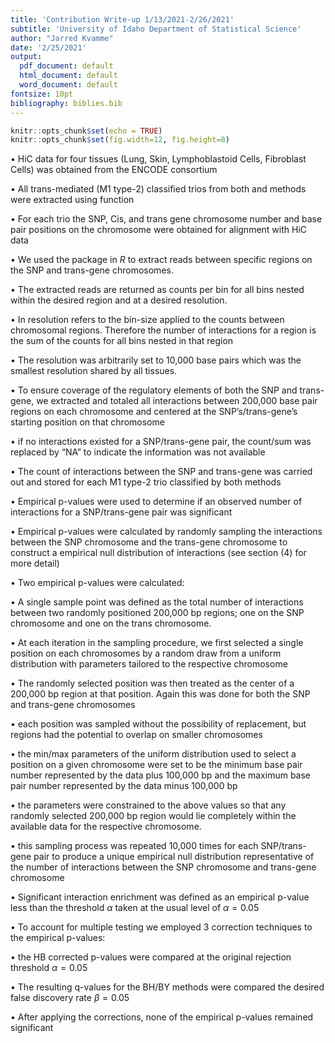 ```yaml
---
title: 'Contribution Write-up 1/13/2021-2/26/2021'
subtitle: 'University of Idaho Department of Statistical Science'
author: "Jarred Kvamme"
date: '2/25/2021'
output:
  pdf_document: default
  html_document: default
  word_document: default
fontsize: 10pt
bibliography: biblies.bib
---
```


```r
knitr::opts_chunk$set(echo = TRUE)
knitr::opts_chunk$set(fig.width=12, fig.height=8)
```

\section*{MAIN POINTS:}

\subsection*{(1) Identification of Trans Mediated Trios and Respective Meta-Data}    

$\bullet$ HiC data for four tissues (Lung, Skin, Lymphoblastoid Cells, Fibroblast Cells) was obtained from the ENCODE consortium    

$\bullet$ All trans-mediated (M1 type-2) classified trios from both \textbf{ADDIS} and \textbf{LOND} methods were extracted using \textit{ADDIS.M1.check()} function

$\bullet$ For each trio the SNP, Cis, and trans gene chromosome number and base pair positions on the chromosome were obtained for alignment with HiC data

\subsection*{(2) Extraction of HiC Interaction Data}
$\bullet$ We used the \textit{StrawR} package in $R$ to extract reads between specific regions on the SNP and trans-gene chromosomes. 

$\bullet$ The extracted reads are returned as counts per bin for all bins nested within the desired region and at a desired resolution. 

$\bullet$ In \textit{StrawR} resolution refers to the bin-size applied to the counts between chromosomal regions. Therefore the number of interactions for a region is the sum of the counts for all bins nested in that region

$\bullet$ The resolution was arbitrarily set to 10,000 base pairs which was the smallest resolution shared by all tissues.

$\bullet$ To ensure coverage of the regulatory elements of both the SNP and trans-gene, we extracted and totaled all interactions between 200,000 base pair regions on each chromosome and centered at the SNP's/trans-gene's starting position on that chromosome

$\bullet$ if no interactions existed for a SNP/trans-gene pair, the count/sum was replaced by "NA" to indicate the information was not available

$\bullet$ The count of interactions between the SNP and trans-gene was carried out and stored for each M1 type-2 trio classified by both \textbf{MRPC} methods

\subsection*{(3) Calculation of Empirical P-values By MC Sampling}

$\bullet$ Empirical p-values were used to determine if an observed number of interactions for a SNP/trans-gene pair was significant

$\bullet$ Empirical p-values were calculated by randomly sampling the interactions between the SNP chromosome and the trans-gene chromosome to construct a empirical null distribution of interactions (see section (4) for more detail)

$\bullet$ Two empirical p-values were calculated:
\begin{itemize}

	\item[(1)] the ratio of the number of non-NA samples larger than the observed number of interactions to of the total number of non-NA samples
	\item[(2)] the ratio of the number of non-NA samples larger than the observed number of interactions to the total number of samples

\end{itemize}


\subsection*{(4) MC Sampling Procedure}

$\bullet$ A single sample point was defined as the total number of interactions between two randomly positioned 200,000 bp regions; one on the SNP chromosome and one on the trans chromosome. 

$\bullet$ At each iteration in the sampling procedure, we first selected a single position on each chromosomes by a random draw from a uniform distribution with parameters tailored to the respective chromosome

$\bullet$ The randomly selected position was then treated as the center of a 200,000 bp region at that position. Again this was done for both the SNP and trans-gene chromosomes 

$\bullet$ each position was sampled without the possibility of replacement, but regions had the potential to overlap on smaller chromosomes

$\bullet$ the min/max parameters of the uniform distribution used to select a position on a given chromosome were set to be the minimum base pair number represented by the data plus 100,000 bp and the maximum base pair number represented by the data minus 100,000 bp

$\bullet$ the parameters were constrained to the above values so that any randomly selected 200,000 bp region would lie completely within the available data for the respective chromosome.

$\bullet$ this sampling process was repeated 10,000 times for each SNP/trans-gene pair to produce a unique empirical null distribution representative of the number of interactions between the SNP chromosome and trans-gene chromosome

\subsection*{(5) Multiple Comparisons Adjustments}

$\bullet$ Significant interaction enrichment was defined as an empirical p-value less than the threshold $\alpha$ taken at the usual level of $\alpha=0.05$

$\bullet$ To account for multiple testing we employed 3 correction techniques to the empirical p-values:

\begin{itemize}

	\item[(1)] the Holm-Bonferroni (HB) Family Wise Error Rate (FWER) adjustment 
	\item[(2)] Benjamin Yekutieli (BY) control of the false discovery rate
	\item[(3)] Benjamin Hochberg (BH) control of the false discovery rate

\end{itemize}

$\bullet$ the HB corrected p-values were compared at the original rejection threshold $\alpha = 0.05$

$\bullet$ The resulting q-values for the BH/BY methods were compared the desired false discovery rate $\beta=0.05$

$\bullet$ After applying the corrections, none of the empirical p-values remained significant
